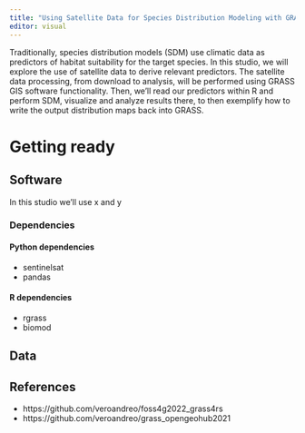 ```yaml
---
title: "Using Satellite Data for Species Distribution Modeling with GRASS GIS and R"
editor: visual
---
```


Traditionally, species distribution models (SDM) use climatic data as predictors of habitat suitability for the target species. In this studio, we will explore the use of satellite data to derive relevant predictors. The satellite data processing, from download to analysis, will be performed using GRASS GIS software functionality. Then, we’ll read our predictors within R and perform SDM, visualize and analyze results there, to then exemplify how to write the output distribution maps back into GRASS.

# Getting ready

## Software

In this studio we'll use x and y

### Dependencies

#### Python dependencies

- sentinelsat
- pandas

#### R dependencies

- rgrass
- biomod

## Data

## References

- https://github.com/veroandreo/foss4g2022_grass4rs
- https://github.com/veroandreo/grass_opengeohub2021

